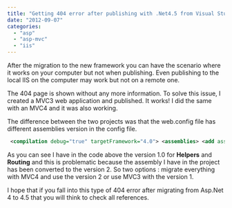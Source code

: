 ```yaml
---
title: "Getting 404 error after publishing with .Net4.5 from Visual Studio 2012"
date: "2012-09-07"
categories: 
  - "asp"
  - "asp-mvc"
  - "iis"
---
```


After the migration to the new framework you can have the scenario where it works on your computer but not when publishing. Even publishing to the local IIS on the computer may work but not on a remote one.

The 404 page is shown without any more information. To solve this issue, I created a MVC3 web application and published. It works! I did the same with an MVC4 and it was also working.

The difference between the two projects was that the web.config file has different assemblies version in the config file.


```xml
 <compilation debug="true" targetFramework="4.0"> <assemblies> <add assembly="System.Web.Abstractions, Version=4.0.0.0, Culture=neutral, PublicKeyToken=31BF3856AD364E35" /> <add assembly="System.Web.Helpers, Version=1.0.0.0, Culture=neutral, PublicKeyToken=31BF3856AD364E35" /> <add assembly="System.Web.Routing, Version=4.0.0.0, Culture=neutral, PublicKeyToken=31BF3856AD364E35" /> <add assembly="System.Web.Mvc, Version=3.0.0.0, Culture=neutral, PublicKeyToken=31BF3856AD364E35" /> <add assembly="System.Web.WebPages, Version=1.0.0.0, Culture=neutral, PublicKeyToken=31BF3856AD364E35" /> </compilation> 
```


As you can see I have in the code above the version 1.0 for **Helpers** and **Routing** and this is problematic because the assembly I have in the project has been converted to the version 2. So two options : migrate everything with MVC4 and use the version 2 or use MVC3 with the version 1.

I hope that if you fall into this type of 404 error after migrating from Asp.Net 4 to 4.5 that you will think to check all references.
